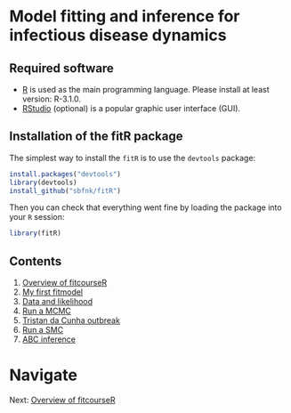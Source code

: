# Model fitting and inference for infectious disease dynamics

## Required software
* [R](http://cran.r-project.org) is used as the main programming language. Please install at least version: R-3.1.0. 
* [RStudio](http://www.rstudio.com/products/rstudio/download/) (optional) is a popular graphic user interface (GUI).

## Installation of the fitR package

The simplest way to install the `fitR` is to use the `devtools` package:

```r
install.packages("devtools")
library(devtools)
install_github("sbfnk/fitR")
```

Then you can check that everything went fine by loading the package into your `R` session:

```r
library(fitR)
```

<div>

## Contents

1. [Overview of fitcourseR](fitcourseR.md)
2. [My first fitmodel](first_fitmodel.md)
3. [Data and likelihood](data_likelihood.md)
4. [Run a MCMC](mcmc.md)
5. [Tristan da Cunha outbreak](play_with_seitl.md)
6. [Run a SMC](smc.md)
7. [ABC inference](ABC.md)

# Navigate
Next: [Overview of fitcourseR](fitcourseR.md)

</div>
